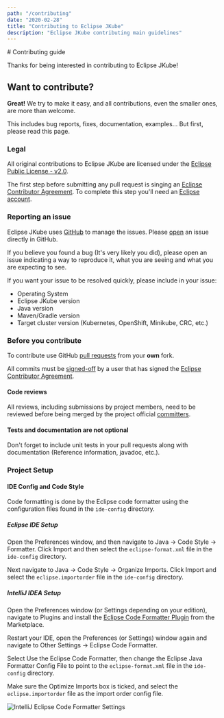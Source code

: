 ```yaml
---
path: "/contributing"
date: "2020-02-28"
title: "Contributing to Eclipse JKube"
description: "Eclipse JKube contributing main guidelines"
---
```


<Hero>
# Contributing guide

Thanks for being interested in contributing to Eclipse JKube!
</Hero>

## Want to contribute?

**Great!** We try to make it easy, and all contributions, even the smaller ones, are more than welcome.

This includes bug reports, fixes, documentation, examples... But first, please read this page.

### Legal

All original contributions to Eclipse JKube are licensed under the
[Eclipse Public License - v2.0](https://github.com/eclipse/jkube/blob/master/LICENSE).

The first step before submitting any pull request is singing an
[Eclipse Contributor Agreement](https://accounts.eclipse.org/user/eca). To complete this step you'll need
an [Eclipse account](https://accounts.eclipse.org/).

### Reporting an issue

Eclipse JKube uses [GitHub](https://github.com/eclipse/jkube/issues) to manage the issues.
Please [open](https://github.com/eclipse/jkube/issues/new) an issue directly in GitHub.

If you believe you found a bug (It's very likely you did), please open an issue
indicating a way to reproduce it, what you are seeing and what you are expecting to see.

If you want your issue to be resolved quickly, please include in your issue:
- Operating System
- Eclipse JKube version
- Java version
- Maven/Gradle version
- Target cluster version (Kubernetes, OpenShift, Minikube, CRC, etc.)

### Before you contribute

To contribute use GitHub [pull requests](https://github.com/eclipse/jkube/pulls) from your **own** fork.

All commits must be [signed-off](https://git-scm.com/docs/git-commit#Documentation/git-commit.txt---signoff)
by a user that has signed the
[Eclipse Contributor Agreement](https://www.eclipse.org/legal/ECA.php).

#### Code reviews

All reviews, including submissions by project members, need to be reviewed before being merged by the project official
[committers](https://projects.eclipse.org/projects/ecd.jkube/who).


#### Tests and documentation are not optional

Don't forget to include unit tests in your pull requests along with documentation (Reference information, javadoc, etc.).

### Project Setup

#### IDE Config and Code Style

Code formatting is done by the Eclipse code formatter using the configuration files found in the `ide-config` directory.

##### Eclipse IDE Setup

Open the Preferences window, and then navigate to Java -> Code Style -> Formatter.
Click Import and then select the `eclipse-format.xml` file in the `ide-config` directory.

Next navigate to Java -> Code Style -> Organize Imports.
Click Import and select the `eclipse.importorder` file in the `ide-config` directory.

##### IntelliJ IDEA Setup

Open the Preferences window (or Settings depending on your edition), navigate to Plugins and install the
[Eclipse Code Formatter Plugin](https://plugins.jetbrains.com/plugin/6546-eclipse-code-formatter) from the Marketplace.

Restart your IDE, open the Preferences (or Settings) window again and navigate to Other Settings -> Eclipse Code Formatter.

Select Use the Eclipse Code Formatter, then change the Eclipse Java Formatter Config File to point to the
`eclipse-format.xml` file in the `ide-config` directory.

Make sure the Optimize Imports box is ticked, and select the `eclipse.importorder` file as the import order config file.

![IntelliJ Eclipse Code Formatter Settings](intellij-eclipse-code-formatter-settings.png "Eclipse Code Formatter Plugin")

